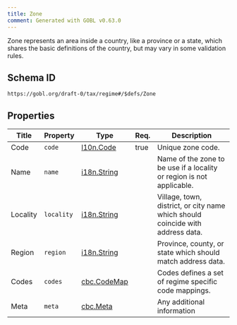 ```yaml
---
title: Zone
comment: Generated with GOBL v0.63.0
---
```


Zone represents an area inside a country, like a province or a state, which shares the basic definitions of the country, but may vary in some validation rules.

## Schema ID

`https://gobl.org/draft-0/tax/regime#/$defs/Zone`

## Properties

| Title    | Property   | Type                                 | Req. | Description                                                                    |
|----------|------------|--------------------------------------|------|--------------------------------------------------------------------------------|
| Code     | `code`     | [l10n.Code](/draft-0/l10n/code)      | true | Unique zone code.                                                              |
| Name     | `name`     | [i18n.String](/draft-0/i18n/string)  |      | Name of the zone to be use if a locality or region is not applicable.          |
| Locality | `locality` | [i18n.String](/draft-0/i18n/string)  |      | Village, town, district, or city name which should coincide with address data. |
| Region   | `region`   | [i18n.String](/draft-0/i18n/string)  |      | Province, county, or state which should match address data.                    |
| Codes    | `codes`    | [cbc.CodeMap](/draft-0/cbc/code_map) |      | Codes defines a set of regime specific code mappings.                          |
| Meta     | `meta`     | [cbc.Meta](/draft-0/cbc/meta)        |      | Any additional information                                                     |


